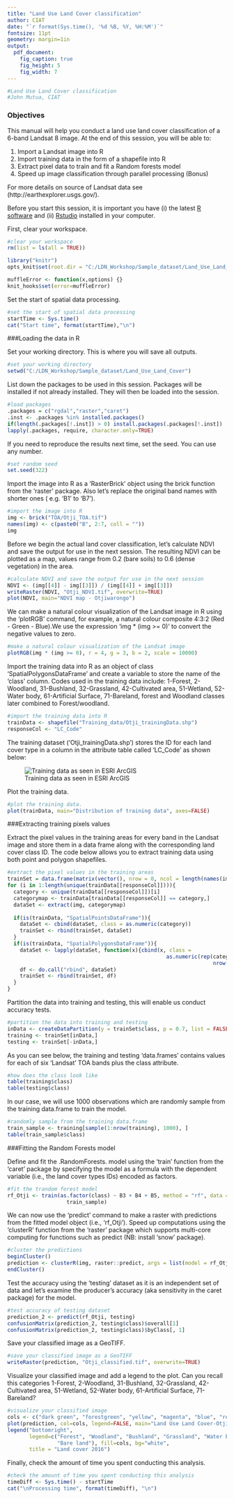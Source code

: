```yaml
---
title: "Land Use Land Cover classification"
author: CIAT
date: "`r format(Sys.time(), '%d %B, %Y, %H:%M')`"
fontsize: 11pt
geometry: margin=1in
output:
  pdf_document:
    fig_caption: true
    fig_height: 5
    fig_width: 7
---
```


```r
#Land Use Land Cover classification
#John Mutua, CIAT
```

### Objectives
This manual will help you conduct a land use land cover classification of a 
6-band Landsat 8 image. At the end of this session, you will be able to:

1.  Import a Landsat image into R 
2.  Import training data in the form of a shapefile into R
3.  Extract pixel data to train and fit a Random forests model
4.  Speed up image classification through parallel processing (Bonus)

For more details on source of Landsat data see 
(http://earthexplorer.usgs.gov/).

Before you start this session, it is important you have (i) the latest 
[R software](https://cran.r-project.org/bin/windows/base/) and (ii) 
[Rstudio](https://www.rstudio.com/) installed in your computer.

First, clear your workspace.
```r
#clear your workspace
rm(list = ls(all = TRUE))
```

```r
library("knitr")
opts_knit$set(root.dir = "C:/LDN_Workshop/Sample_dataset/Land_Use_Land_Cover")
```

```r
muffleError <- function(x,options) {}
knit_hooks$set(error=muffleError)
```

Set the start of spatial data processing.
```r
#set the start of spatial data processing
startTime <- Sys.time()
cat("Start time", format(startTime),"\n")
```

###Loading the data in R

Set your working directory. This is where you will save all outputs.
```r
#set your working directory
setwd("C:/LDN_Workshop/Sample_dataset/Land_Use_Land_Cover")
```

List down the packages to be used in this session. Packages will be installed 
if not already installed. They will then be loaded into the session.
```r
#load packages
.packages = c("rgdal","raster","caret")
.inst <- .packages %in% installed.packages()
if(length(.packages[!.inst]) > 0) install.packages(.packages[!.inst])
lapply(.packages, require, character.only=TRUE)
```

If you need to reproduce the results next time, set the seed. You can use any 
number.
```r
#set random seed
set.seed(322)
```

Import the image into R as a 'RasterBrick' object using the brick function from 
the 'raster' package. Also let's replace the original band names with shorter 
ones ( e.g. 'B1' to 'B7').
```r
#import the image into R
img <- brick("TOA/Otji_TOA.tif")
names(img) <- c(paste0("B", 2:7, coll = ""))
img
```

Before we begin the actual land cover classification, let's calculate NDVI and 
save the output for use in the next session. The resulting NDVI can be plotted 
as a map, values range from 0.2 (bare soils) to 0.6 (dense vegetation) in the 
area.
```r
#calculate NDVI and save the output for use in the next session
NDVI <- (img[[4]] - img[[3]]) / (img[[4]] + img[[3]])
writeRaster(NDVI, "Otji_NDVI.tif", overwrite=TRUE)
plot(NDVI, main="NDVI map - Otjiwarongo")
```

We can make a natural colour visualization of the Landsat image in R using the 
'plotRGB' command, for example, a natural colour composite 4:3:2  (Red - Green 
- Blue).We use the expression 'img * (img >= 0)' to convert the negative values 
to zero.
```r
#make a natural colour visualization of the Landsat image
plotRGB(img * (img >= 0), r = 4, g = 3, b = 2, scale = 10000)
```

Import the training data into R as an object of class 
'SpatialPolygonsDataFrame' and create a variable to store the name of the 
'class' column. Codes used in the training data include: 1-Forest, 2-Woodland, 
31-Bushland, 32-Grassland, 42-Cultivated area, 51-Wetland, 52-Water body, 
61-Artificial Surface, 71-Bareland, forest and Woodland classes later combined 
to Forest/woodland.
```r
#import the training data into R
trainData <- shapefile("Training_data/Otji_trainingData.shp")
responseCol <- "LC_Code"
```

The training dataset ('Otji_trainingData.shp') stores the ID for each land 
cover type in a column in the attribute table called ‘LC_Code’ as shown below:

![Training data as seen in ESRI ArcGIS](C:/LDN_Workshop/Sample_dataset/Land_Use_Land_Cover/figures/training_data_screenshot.png)


Plot the training data.
```r
#plot the training data.
plot(trainData, main="Distribution of training data", axes=FALSE)
```

###Extracting training pixels values

Extract the pixel values in the training areas for every band in the Landsat 
image and store them in a data frame along with the corresponding land cover 
class ID. The code below allows you to extract training data using both point 
and polygon shapefiles.
```r
#extract the pixel values in the training areas
trainSet = data.frame(matrix(vector(), nrow = 0, ncol = length(names(img)) + 1))
for (i in 1:length(unique(trainData[[responseCol]]))){
  category <- unique(trainData[[responseCol]])[i]
  categorymap <- trainData[trainData[[responseCol]] == category,]
  dataSet <- extract(img, categorymap)
  
  if(is(trainData, "SpatialPointsDataFrame")){
    dataSet <- cbind(dataSet, class = as.numeric(category))
    trainSet <- rbind(trainSet, dataSet)
  }
  if(is(trainData, "SpatialPolygonsDataFrame")){
    dataSet <- lapply(dataSet, function(x){cbind(x, class = 
                                                   as.numeric(rep(category, 
                                                                  nrow(x))))})
    df <- do.call("rbind", dataSet)
    trainSet <- rbind(trainSet, df)
  }
}
```

Partition the data into training and testing, this will enable us conduct 
accuracy tests.
```r
#partition the data into training and testing
inData <- createDataPartition(y = trainSet$class, p = 0.7, list = FALSE)
training <- trainSet[inData,]
testing <- trainSet[-inData,]
```

As you can see below, the training and testing 'data.frames' contains values 
for each of six 'Landsat' TOA bands plus the class attribute.
```r
#how does the class look like
table(training$class)
table(testing$class)
```

In our case, we will use 1000 observations which are randomly sample from the 
training data.frame to train the model.
```r
#randomly sample from the training data.frame
train_sample <- training[sample(1:nrow(training), 1000), ]
table(train_sample$class)
```

###Fitting the Random Forests model

Define and fit the .RandomForests. model using the 'train' function from the 
'caret' package by specifying the model as a formula with the dependent
variable (i.e., the land cover types IDs) encoded as factors.
```r
#fit the trandom forest model
rf_Otji <- train(as.factor(class) ~ B3 + B4 + B5, method = "rf", data =  
                   train_sample)
```

We can now use the 'predict' command to make a raster with predictions from the 
fitted model object (i.e., 'rf_Otji'). Speed up computations using the 
'clusterR' function from the 'raster' package which supports 
multi-core computing for functions such as predict (NB: install 'snow' package).
```r
#cluster the predictions
beginCluster()
prediction <- clusterR(img, raster::predict, args = list(model = rf_Otji))
endCluster()
```

Test the accuracy using the 'testing' dataset as it is an independent set 
of data and let's examine the producer's accuracy (aka sensitivity in the caret 
package) for the model.
```r
#test accuracy of testing dataset
prediction_2 <- predict(rf_Otji, testing)
confusionMatrix(prediction_2, testing$class)$overall[1]
confusionMatrix(prediction_2, testing$class)$byClass[, 1]
```

Save your classified image as a GeoTIFF.
```r
#save your classified image as a GeoTIFF
writeRaster(prediction, "Otji_classified.tif", overwrite=TRUE)
```

Visualize your classified image and add a legend to the plot. Can you recall 
this categories 1-Forest, 2-Woodland, 31-Bushland, 32-Grassland, 
42-Cultivated area, 51-Wetland, 52-Water body, 61-Artificial Surface, 
71-Bareland?
```r
#visualize your classified image
cols <- c("dark green", "forestgreen", "yellow", "magenta", "blue", "red")
plot(prediction, col=cols, legend=FALSE, main="Land Use Land Cover-Otjiwarongo")
legend("bottomright", 
       legend=c("Forest", "Woodland", "Bushland", "Grassland", "Water body", 
                "Bare land"), fill=cols, bg="white", 
       title = "Land cover 2016")
```

Finally, check the amount of time you spent conducting this analysis.
```r
#check the amount of time you spent conducting this analysis
timeDiff <- Sys.time() - startTime
cat("\nProcessing time", format(timeDiff), "\n")
```
